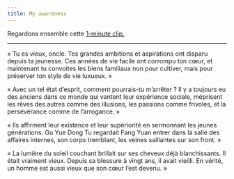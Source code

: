 ```yaml
---
title: My awareness
---
```


Regardons ensemble cette [1-minute clip.](https://www.youtube.com/watch?v=0c_Oo_uh1Qk&list=PLTKbnePaeauV0FDvmvYakqI04goE0_3qz&index=41)

---

« Tu es vieux, oncle. Tes grandes ambitions et aspirations ont disparu depuis ta jeunesse. Ces années de vie facile ont corrompu ton cœur, et maintenant tu convoites les biens familiaux non pour cultiver, mais pour préserver ton style de vie luxueux. »

« Avec un tel état d’esprit, comment pourrais-tu m’arrêter ? Il y a toujours eu des anciens dans ce monde qui vantent leur expérience sociale, méprisent les rêves des autres comme des illusions, les passions comme frivoles, et la persévérance comme de l’arrogance. »

« Ils affirment leur existence et leur supériorité en sermonnant les jeunes générations. Gu Yue Dong Tu regardait Fang Yuan entrer dans la salle des affaires internes, son corps tremblant, les veines saillantes sur son front. »

« La lumière du soleil couchant brillait sur ses cheveux déjà blanchissants. Il était vraiment vieux. Depuis sa blessure à vingt ans, il avait vieilli. En vérité, un homme est aussi vieux que son cœur l’est devenu. »